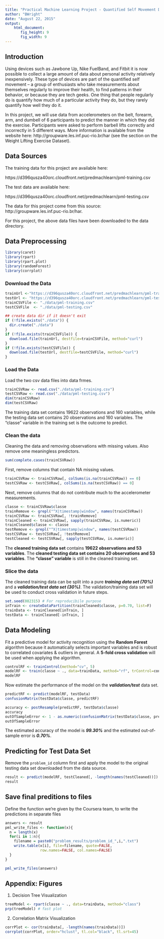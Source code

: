 ```yaml
---
title: "Practical Machine Learning Project - Quantified Self Movement Data Analysis"
author: "BWright"
date: "August 22, 2015"
output: 
    html_document:
       fig_height: 9
       fig_width: 9
---
```

## Introduction  
Using devices such as Jawbone Up, Nike FuelBand, and Fitbit it is now possible to collect a large amount of data about personal activity relatively inexpensively. These type of devices are part of the quantified self movement – a group of enthusiasts who take measurements about themselves regularly to improve their health, to find patterns in their behavior, or because they are tech geeks. One thing that people regularly do is quantify how much of a particular activity they do, but they rarely quantify how well they do it.  

In this project, we will use data from accelerometers on the belt, forearm, arm, and dumbell of 6 participants to predict the manner in which they did the exercise.  Participants were asked to perform barbell lifts correctly and incorrectly in 5 different ways. More information is available from the website here: http://groupware.les.inf.puc-rio.br/har (see the section on the Weight Lifting Exercise Dataset).

## Data Sources
The training data for this project are available here: 

https://d396qusza40orc.cloudfront.net/predmachlearn/pml-training.csv

The test data are available here: 

https://d396qusza40orc.cloudfront.net/predmachlearn/pml-testing.csv

The data for this project come from this source: http://groupware.les.inf.puc-rio.br/har.

For this project, the above data files have been downloaded to the data directory.

## Data Preprocessing  
```r
library(caret)
library(rpart)
library(rpart.plot)
library(randomForest)
library(corrplot)
```
### Download the Data
```r
trainUrl <-"https://d396qusza40orc.cloudfront.net/predmachlearn/pml-training.csv"
testUrl <- "https://d396qusza40orc.cloudfront.net/predmachlearn/pml-testing.csv"
trainCSVFile <- "./data/pml-training.csv"
testCSVFile  <- "./data/pml-testing.csv"

## create data dir if it doesn't exit
if (!file.exists("./data")) {
  dir.create("./data")
}
if (!file.exists(trainCSVFile)) {
  download.file(trainUrl, destfile=trainCSVFile, method="curl")
}
if (!file.exists(testCSVFile)) {
  download.file(testUrl, destfile=testCSVFile, method="curl")
}
```  
### Load the Data
Load the two csv data files into data frmes.  
```r
trainCSVRaw <- read.csv("./data/pml-training.csv")
testCSVRaw <- read.csv("./data/pml-testing.csv")
dim(trainCSVRaw)
dim(testCSVRaw)
```
The training data set contains 19622 observations and 160 variables, while the testing data set contains 20 observations and 160 variables. The "classe" variable in the training set is the outcome to predict. 

### Clean the data
Cleaning the data and removing observations with missing values. Also remove ome meaningless predictors.
```r
sum(complete.cases(trainCSVRaw))
```
First, remove columns that contain NA missing values.
```r
trainCSVRaw <- trainCSVRaw[, colSums(is.na(trainCSVRaw)) == 0] 
testCSVRaw <- testCSVRaw[, colSums(is.na(testCSVRaw)) == 0] 
```  
Next, remove columns that do not contribute much to the accelerometer measurements.
```r
classe <- trainCSVRaw$classe
trainRemove <- grepl("^X|timestamp|window", names(trainCSVRaw))
trainCSVRaw <- trainCSVRaw[, !trainRemove]
trainCleaned <- trainCSVRaw[, sapply(trainCSVRaw, is.numeric)]
trainCleaned$classe <- classe
testRemove <- grepl("^X|timestamp|window", names(testCSVRaw))
testCSVRaw <- testCSVRaw[, !testRemove]
testCleaned <- testCSVRaw[, sapply(testCSVRaw, is.numeric)]
```
The **cleaned training data set** contains **19622 observations and 53 variables**. The **cleaned testing data set contains 20 observations and 53 variables**. The **"classe" variable** is still in the cleaned training set.

### Slice the data
The cleaned training data can be split into a pure ***training data set (70%)*** and a ***validation/test data set (30%)***. The validation/training data set will be used to conduct cross validation in future steps.  
```r
set.seed(082315) # For reproducibile purpose
inTrain <- createDataPartition(trainCleaned$classe, p=0.70, list=F)
trainData <- trainCleaned[inTrain, ]
testData <- trainCleaned[-inTrain, ]
```

## Data Modeling
Fit a predictive model for activity recognition using the **Random Forest** algorithm because it automatically selects important variables and is robust to correlated covariates & outliers in general. A **5-fold cross validation** will be used when applying the algorithm.  
```r
controlRF <- trainControl(method="cv", 5)
modelRF <- train(classe ~ ., data=trainData, method="rf", trControl=controlRF, ntree=250)
modelRF
```
Now estimate the performance of the model on the ***validation/test*** data set.  
```r
predictRF <- predict(modelRF, testData)
confusionMatrix(testData$classe, predictRF)
```
```r
accuracy <- postResample(predictRF, testData$classe)
accuracy
outOfSampleError <- 1 - as.numeric(confusionMatrix(testData$classe, predictRF)$overall[1])
outOfSampleError
```
The estimated accuracy of the model is ***99.30%*** and the estimated out-of-sample error is ***0.70%***.

## Predicting for Test Data Set
Remove the `problem_id` column first and apply the model to the original testing data set downloaded from the data source.
```r
result <- predict(modelRF, testCleaned[, -length(names(testCleaned))])
result
```  
## Save final preditions to files
Define the function we’re given by the Coursera team, to write the predictions in separate files
```r
answers <- result
pml_write_files <- function(x){
  n = length(x)
  for(i in 1:n){
    filename = paste0("problem_results/problem_id_",i,".txt")
    write.table(x[i], file=filename, quote=FALSE,
                row.names=FALSE, col.names=FALSE)
  }
}

pml_write_files(answers)
```

## Appendix: Figures
1. Decision Tree Visualization
```r
treeModel <- rpart(classe ~ ., data=trainData, method="class")
prp(treeModel) # fast plot
```
2. Correlation Matrix Visualization  
```r
corrPlot <- cor(trainData[, -length(names(trainData))])
corrplot(corrPlot, order="hclust", tl.col="black", tl.srt=45)

```